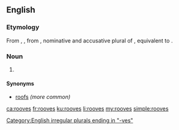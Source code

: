 ==English==

===Etymology===
From {{inh|en|enm|rooves}}, {{m|enm|roves}}, from {{inh|en|ang|hrōfas}}, nominative and accusative plural of {{m|ang|hrōf|t=roof}}, equivalent to {{suffix|en|roof|s}}.

===Noun===
{{head|en|noun plural form}}

# {{plural of|roof|lang=en}}

====Synonyms====
* [[roofs]] ''(more common)''

[[Category:English irregular plurals ending in "-ves"]]

[[ca:rooves]]
[[fr:rooves]]
[[ku:rooves]]
[[li:rooves]]
[[my:rooves]]
[[simple:rooves]]